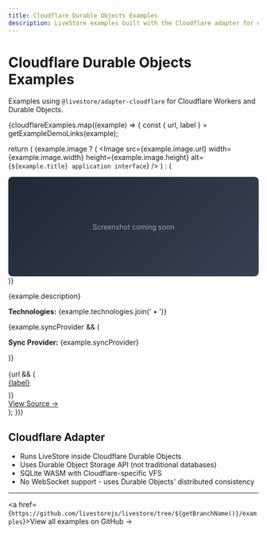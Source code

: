 ```yaml
---
title: Cloudflare Durable Objects Examples
description: LiveStore examples built with the Cloudflare adapter for edge computing and Durable Objects
---
```



# Cloudflare Durable Objects Examples

Examples using `@livestore/adapter-cloudflare` for Cloudflare Workers and Durable Objects.

<CardGrid>
{cloudflareExamples.map((example) => {
  const { url, label } = getExampleDemoLinks(example);

  return (
    <Card title={example.title} key={example.title}>
    {example.image ? (
      <Image src={example.image.url} width={example.image.width} height={example.image.height} alt={`${example.title} application interface`} />
    ) : (
      <div style="background: linear-gradient(135deg, #1f2937 0%, #374151 100%); height: 200px; display: flex; align-items: center; justify-content: center; color: #9ca3af; font-size: 14px; border-radius: 8px;">
        Screenshot coming soon
      </div>
    )}
    <p>{example.description}</p>
    <p><strong>Technologies:</strong> {example.technologies.join(' • ')}</p>
    {example.syncProvider && (
      <p><strong>Sync Provider:</strong> {example.syncProvider}</p>
    )}
    <div style="margin-top: auto; padding-top: 1rem;">
      {url && (
        <p style="margin: 0 0 0.5rem 0;"><a href={url} target="_blank" rel="noopener noreferrer">{label}</a></p>
      )}
      <p style="margin: 0;"><a href={example.sourceUrl} target="_blank" rel="noopener noreferrer">View Source →</a></p>
    </div>
    </Card>
  );
})}
</CardGrid>

## Cloudflare Adapter

- Runs LiveStore inside Cloudflare Durable Objects
- Uses Durable Object Storage API (not traditional databases)
- SQLite WASM with Cloudflare-specific VFS
- No WebSocket support - uses Durable Objects' distributed consistency

---
<a href={`https://github.com/livestorejs/livestore/tree/${getBranchName()}/examples`}>View all examples on GitHub →</a>
